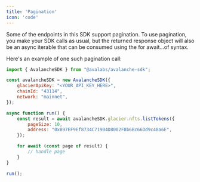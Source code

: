 ```yaml
---
title: 'Pagination'
icon: 'code'
---
```


Some of the endpoints in this SDK support pagination. To use pagination, you make your SDK calls as usual, but the returned response object will also be an async iterable that can be consumed using the for await...of syntax.

Here's an example of one such pagination call:

```javascript
import { AvalancheSDK } from "@avalabs/avalanche-sdk";

const avalancheSDK = new AvalancheSDK({
    glacierApiKey: "<YOUR_API_KEY_HERE>",
    chainId: "43114",
    network: "mainnet",
});

async function run() {
    const result = await avalancheSDK.glacier.nfts.listTokens({
        pageSize: 10,
        address: "0xB97EF9Ef8734C71904D8002F8b6Bc66Dd9c48a6E",
    });

    for await (const page of result) {
        // handle page
    }
}

run();
```
